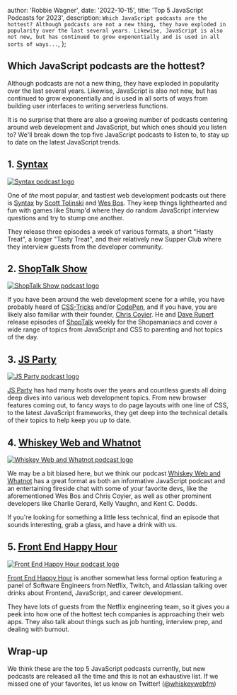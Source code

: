 


  author: 'Robbie Wagner',
  date: '2022-10-15',
  title: 'Top 5 JavaScript Podcasts for 2023',
  description: `
    Which JavaScript podcasts are the hottest?
    Although podcasts are not a new thing, they have exploded in popularity over the
    last several years. Likewise, JavaScript is also not new, but has continued to
    grow exponentially and is used in all sorts of ways...
  `,
};


## Which JavaScript podcasts are the hottest?

Although podcasts are not a new thing, they have exploded in popularity over the
last several years. Likewise, JavaScript is also not new, but has continued to
grow exponentially and is used in all sorts of ways from building user
interfaces to writing serverless functions.

It is no surprise that there are also a growing number of podcasts centering
around web development and JavaScript, but which ones should you listen to?
We'll break down the top five JavaScript podcasts to listen to, to stay up to
date on the latest JavaScript trends.

## 1. [Syntax](https://syntax.fm/)

<a href="https://syntax.fm/">
  <Image
    src={syntaxImg}
    alt="Syntax podcast logo"
  />
</a>

One of _the_ most popular, and tastiest web development podcasts out there is
[Syntax](https://syntax.fm/) by [Scott Tolinski](https://twitter.com/stolinski)
and [Wes Bos](https://twitter.com/wesbos). They keep things lighthearted and fun
with games like Stump'd where they do random JavaScript interview questions and
try to stump one another.

They release three episodes a week of various formats, a short "Hasty Treat", a
longer "Tasty Treat", and their relatively new Supper Club where they interview
guests from the developer community.

## 2. [ShopTalk Show](https://shoptalkshow.com/)

<a href="https://shoptalkshow.com/">
  <Image
    src={shoptalkImg}
    alt="ShopTalk Show podcast logo"
  />
</a>

If you have been around the web development scene for a while, you have probably
heard of [CSS-Tricks](https://css-tricks.com/) and/or
[CodePen](https://codepen.io/), and if you have, you are likely also familiar
with their founder, [Chris Coyier](https://twitter.com/chriscoyier). He and
[Dave Rupert](https://twitter.com/davatron5000) release episodes of
[ShopTalk](https://shoptalkshow.com/) weekly for the Shopamaniacs and cover a
wide range of topics from JavaScript and CSS to parenting and hot topics of the
day.

## 3. [JS Party](https://changelog.com/jsparty)

<a href="https://changelog.com/jsparty">
  <Image
    src={jsPartyImg}
    alt="JS Party podcast logo"
  />
</a>

[JS Party](https://changelog.com/jsparty) has had many hosts over the years and
countless guests all doing deep dives into various web development topics. From
new browser features coming out, to fancy ways to do page layouts with one line
of CSS, to the latest JavaScript frameworks, they get deep into the technical
details of their topics to help keep you up to date.

## 4. [Whiskey Web and Whatnot](https://whiskeywebandwhatnot.fm/)

<a href="https://whiskeywebandwhatnot.fm/">
  <Image
    src={wwwImg}
    alt="Whiskey Web and Whatnot podcast logo"
  />
</a>

We may be a bit biased here, but we think our podcast
[Whiskey Web and Whatnot](https://whiskeywebandwhatnot.fm/) has a great
format as both an informative JavaScript podcast and an entertaining fireside
chat with some of your favorite devs, like the aforementioned Wes Bos and Chris
Coyier, as well as other prominent developers like Charlie Gerard, Kelly Vaughn,
and Kent C. Dodds.

If you're looking for something a little less technical, find an episode that
sounds interesting, grab a glass, and have a drink with us.

## 5. [Front End Happy Hour](https://www.frontendhappyhour.com/)

<a href="https://www.frontendhappyhour.com/">
  <Image
    src={frontEndHHImg}
    alt="Front End Happy Hour podcast logo"
  />
</a>

[Front End Happy Hour](https://www.frontendhappyhour.com/) is another somewhat
less formal option featuring a panel of Software Engineers from Netflix, Twitch,
and Atlassian talking over drinks about Frontend, JavaScript, and career
development.

They have lots of guests from the Netflix engineering team, so it gives you a
peek into how one of the hottest tech companies is approaching their web apps.
They also talk about things such as job hunting, interview prep, and dealing
with burnout.

## Wrap-up

We think these are the top 5 JavaScript podcasts currently, but new podcasts are
released all the time and this is not an exhaustive list. If we missed one of
your favorites, let us know on Twitter!
([@whiskeywebfm](https://twitter.com/whiskeywebfm))
